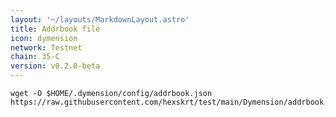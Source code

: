 ```yaml
---
layout: '~/layouts/MarkdownLayout.astro'
title: Addrbook file
icon: dymension
network: Testnet
chain: 35-C
version: v0.2.0-beta
---
```

```
wget -O $HOME/.dymension/config/addrbook.json https://raw.githubusercontent.com/hexskrt/test/main/Dymension/addrbook.json
```